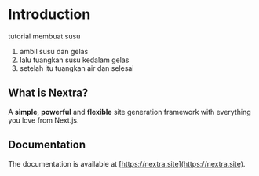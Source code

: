 # Introduction
tutorial membuat susu
1. ambil susu dan gelas
2. lalu tuangkan susu kedalam gelas
3. setelah itu tuangkan air dan selesai

## What is Nextra?

A **simple**, **powerful** and **flexible** site generation framework with everything you love from Next.js.

## Documentation

The documentation is available at [https://nextra.site](https://nextra.site).
